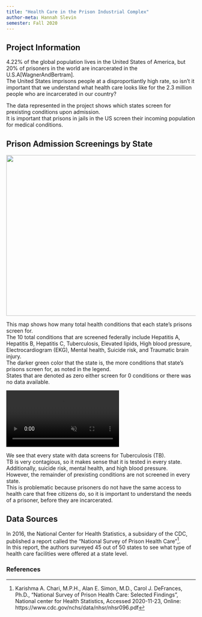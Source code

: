 ```yaml
---
title: "Health Care in the Prison Industrial Complex"
author-meta: Hannah Slevin
semester: Fall 2020
---
```


## Project Information
4.22% of the global population lives in the United States of America, but 20% of prisoners in the world are incarcerated in the U.S.A[WagnerAndBertram].  
The United States imprisons people at a disproportiantly high rate, so isn't it important that we understand what health care looks like for the 2.3 million people who are incarcerated in our country?  

The data represented in the project shows which states screen for prexisting conditions upon admission.  
It is important that prisons in jails in the US screen their incoming population for medical conditions.    

## Prison Admission Screenings by State
![](https://drdavis.space/teaching/ds/sdd/media/2020/11/total_screenings.png){width=557.5 height=427.5}

This map shows how many total health conditions that each state's prisons screen for.  
The 10 total conditions that are screened federally include Hepatitis A, Hepatitis B, Hepatitis C, Tuberculosis, Elevated lipids, High blood pressure, Electrocardiogram (EKG), Mental health, Suicide risk, and Traumatic brain injury.  
The darker green color that the state is, the more conditions that state's prisons screen for, as noted in the legend.  
States that are denoted as zero either screen for 0 conditions or there was no data available.  

<div class="video-wrapper">
  <video id="scaledvideo" controls preload="true" autoplay loop muted>
    <source src="https://drdavis.space/teaching/ds/sdd/media/2020/11/movie.mp4">
  </video>
</div>

We see that every state with data screens for Tuberculosis (TB).  
TB is very contagious, so it makes sense that it is tested in every state.  
Additionally, suicide risk, mental health, and high blood pressure.  
However, the remainder of prexisting conditions are not screened in every state.  
This is problematic because prisoners do not have the same access to health care that free citizens do, so it is important to understand the needs of a prisoner, before they are incarcerated.  

## Data Sources
In 2016, the National Center for Health Statistics, a subsidary of the CDC, published a report called the "National Survey of Prison Health Care"[^SurveyPrisonHealthCare].  
In this report, the authors surveyed 45 out of 50 states to see what type of health care facilities were offered at a state level.  

### References
[^WagnerAndBertram]: Peter Wagner and Wanda Bertram, "What percent of the U.S. is incarcerated? (And other ways to measure mass incarceration)", Prison Policy Initative, Accessed 2020-11-22, Online: https://www.prisonpolicy.org/blog/2020/01/16/percent-incarcerated/
[^SurveyPrisonHealthCare]: Karishma A. Chari, M.P.H., Alan E. Simon, M.D., Carol J. DeFrances, Ph.D., "National Survey of Prison Health Care: Selected Findings", National center for Health Statistics, Accessed 2020-11-23, Online: https://www.cdc.gov/nchs/data/nhsr/nhsr096.pdf
